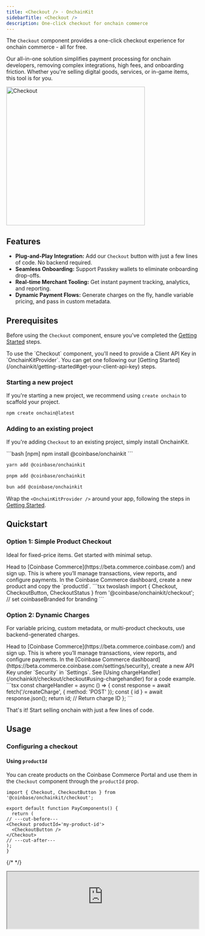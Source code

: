 ```yaml
---
title: <Checkout /> · OnchainKit
sidebarTitle: <Checkout />
description: One-click checkout for onchain commerce
---
```



The `Checkout` component provides a one-click checkout experience for onchain commerce - all for free.

Our all-in-one solution simplifies payment processing for onchain developers, removing complex integrations, high fees, and onboarding friction. Whether you're selling digital goods, services, or in-game items, this tool is for you.

<Frame>
<img alt="Checkout"
  src="/images/onchainkit/checkout.gif"
  height="364"/>
</Frame>

## Features

- **Plug-and-Play Integration:** Add our `Checkout` button with just a few lines of code. No backend required.
- **Seamless Onboarding:** Support Passkey wallets to eliminate onboarding drop-offs.
- **Real-time Merchant Tooling:** Get instant payment tracking, analytics, and reporting.
- **Dynamic Payment Flows:** Generate charges on the fly, handle variable pricing, and pass in custom metadata.

## Prerequisites

Before using the `Checkout` component, ensure you've completed the [Getting Started](/onchainkit/getting-started) steps.

<Tip>
To use the `Checkout` component, you'll need to provide a Client API Key in `OnchainKitProvider`. You can get one following our [Getting Started](/onchainkit/getting-started#get-your-client-api-key) steps.
</Tip>


### Starting a new project

If you're starting a new project, we recommend using `create onchain` to scaffold your project.

```bash
npm create onchain@latest
```

### Adding to an existing project

If you're adding `Checkout` to an existing project, simply install OnchainKit.

<CodeGroup>
```bash [npm]
npm install @coinbase/onchainkit
```

```bash [yarn]
yarn add @coinbase/onchainkit
```

```bash [pnpm]
pnpm add @coinbase/onchainkit
```

```bash [bun]
bun add @coinbase/onchainkit
```
</CodeGroup>

Wrap the `<OnchainKitProvider />` around your app, following the steps in [Getting Started](/onchainkit/getting-started#add-providers).

## Quickstart

### Option 1: Simple Product Checkout

Ideal for fixed-price items. Get started with minimal setup.

<Steps>
  <Step title="Sign up for a Coinbase Commerce account">
  Head to [Coinbase Commerce](https://beta.commerce.coinbase.com/) and sign up. This is where you’ll manage transactions, view reports, and configure payments.
  </Step>
  <Step title="Create a product and copy the productId">
  In the Coinbase Commerce dashboard, create a new product and copy the `productId`.
  </Step>
  <Step title="Import the component">
  ```tsx twoslash
  import { Checkout, CheckoutButton, CheckoutStatus } from '@coinbase/onchainkit/checkout';

  <Checkout productId='my-product-id' >
    <CheckoutButton coinbaseBranded/> // set coinbaseBranded for branding
    <CheckoutStatus />
  </Checkout>
  ```
  </Step>
</Steps>


### Option 2: Dynamic Charges

For variable pricing, custom metadata, or multi-product checkouts, use backend-generated charges.

<Steps>
  <Step title="Sign up for a Coinbase Commerce account">
  Head to [Coinbase Commerce](https://beta.commerce.coinbase.com/) and sign up. This is where you’ll manage transactions, view reports, and configure payments.
  </Step>
  <Step title="Create a Coinbase Commerce API Key">
  In the [Coinbase Commerce dashboard](https://beta.commerce.coinbase.com/settings/security), create a new API Key under `Security` in `Settings`.
  </Step>
  <Step title="Set up a backend to create charges dynamically using the Coinbase Commerce API">
  See [Using chargeHandler](/onchainkit/checkout/checkout#using-chargehandler) for a code example.
  </Step>
  <Step title="Pass the chargeID into Checkout via the chargeHandler prop">
  ```tsx
  const chargeHandler = async () => {
    const response = await fetch('/createCharge', { method: 'POST' });
    const { id } = await response.json();
    return id; // Return charge ID
  };

  <Checkout chargeHandler={chargeHandler}>
    <CheckoutButton />
  </Checkout>
  ```
  </Step>
</Steps>

That's it! Start selling onchain with just a few lines of code.

## Usage

### Configuring a checkout

#### Using `productId`

You can create products on the Coinbase Commerce Portal and use them in the `Checkout` component through the `productId` prop.

```tsx twoslash
import { Checkout, CheckoutButton } from '@coinbase/onchainkit/checkout';

export default function PayComponents() {
  return (
// ---cut-before---
<Checkout productId='my-product-id'>
  <CheckoutButton />
</Checkout>
// ---cut-after---
);
}
```

{/* <App>
  <Checkout>
    <CheckoutButton disabled/>
  </Checkout>
</App> */}

<iframe
  src="https://682cef8eb764086a250fb541-zdfthryttt.chromatic.com/iframe.html?args=&id=onchainkit-checkout--disabled&viewMode=story&dark=true&hero=true"
  width="100%"
  height="auto"
/>

#### Using `chargeHandler`

Alternatively, you can create charges dynamically using the Coinbase Commerce API [Create Charge](https://docs.cdp.coinbase.com/commerce-onchain/reference/creates-a-charge) endpoint by passing the chargeID into Checkout via the `chargeHandler` prop.

This function must have the signature `() => Promise<string>` and must return a valid chargeId created by the create charge endpoint.

<Tip>
To create charges, you'll need a Coinbase Commerce [API Key](https://docs.cdp.coinbase.com/commerce-onchain/docs/getting-started).
</Tip>


<Danger>
**⚠️ Warning**

You should protect your Coinbase Commerce API Key by only creating charges server-side.
</Danger>


<CodeGroup>
```ts [backend.ts]
// This backend endpoint should create a charge and return the response.
app.post('/createCharge', async (req: Request, res: Response) => {
  const options = {
    method: 'POST',
    headers: {
      'Content-Type': 'application/json',
      'Accept': 'application/json',
      'X-CC-Api-Key': 'your_api_key_here' // Replace this with your Coinbase Commerce API Key
    },
    body: JSON.stringify({
      local_price: { amount: '1', currency: 'USDC' },
      pricing_type: 'fixed_price',
      metadata: { some_field: "some_value" } // Optional: Attach metadata like order ID or customer details
    }),
  };

  const response = await fetch('https://api.commerce.coinbase.com/charges', options);
  const data = await response.json();

  res.json(data);
});

```

```tsx twoslash [frontend.tsx]
import { Checkout, CheckoutButton } from '@coinbase/onchainkit/checkout';

const chargeHandler = async () => {
  const response = await fetch('https://your-backend.com/createCharge', { method: 'POST' });
  const { id } = await response.json();
  return id; // Return charge ID
};

<Checkout chargeHandler={chargeHandler}>
  <CheckoutButton />
</Checkout>
```
</CodeGroup>

Note that `productId` and `chargeHandler` are mutually exclusive and only one can be provided as a prop to Checkout.

### Handling a successful checkout

To handle successful checkouts, use the `onStatus` prop to listen for the `success` callback.

This callback will return a [LifecycleStatusData](/onchainkit/checkout/checkout#advanced-usage) object including the [TransactionReceipt](https://github.com/wevm/viem/blob/main/src/types/transaction.ts#L38) and `chargeId`.

For idempotent actions, like rendering your own success screen, you can simply check that the `statusName` is equal to `success`.

For non-idempotent actions, like order fulfillment, we recommend one of the following approaches to verify a charge has been fully paid.

1. (**Recommended**) Check the status of the `chargeId` using the [Coinbase Commerce API](https://docs.cdp.coinbase.com/commerce-onchain/docs/web3-payments-faq#how-can-i-verify-if-a-charge-has-been-fully-paid).
2. Set up a [Coinbase Commerce Webhook](https://docs.cdp.coinbase.com/commerce-onchain/docs/webhooks) which will notify you for successful payments.

```tsx twoslash
import { Checkout, CheckoutButton } from '@coinbase/onchainkit/checkout';
// ---cut-before---
import type { LifecycleStatus } from '@coinbase/onchainkit/checkout'; // [!code focus]

const statusHandler = async (status: LifecycleStatus) => { // [!code focus]
  const { statusName, statusData } = status; // [!code focus]
  switch (statusName) { // [!code focus]
    case 'success': // [!code focus]
      // handle success // [!code focus]
      const { chargeId } = statusData; // [!code focus]
      // use the charges api to verify the chargeId // [!code focus]
      const options = { // [!code focus]
        method: 'GET', // [!code focus]
        headers: { // [!code focus]
          'Content-Type': 'application/json', // [!code focus]
          'Accept': 'application/json', // [!code focus]
          'X-CC-Api-Key': 'your_api_key_here' // Replace this with your Coinbase Commerce API Key // [!code focus]
        } // [!code focus]
      }; // [!code focus]
      const response = await fetch(`https://api.commerce.coinbase.com/charges/${chargeId}`); // [!code focus]
  } // [!code focus]
} // [!code focus]

<Checkout onStatus={statusHandler}>
  <CheckoutButton />
</Checkout>
// ---cut-after---
```

<Tip>
To verify charges, you'll need a Coinbase Commerce [API Key](https://docs.cdp.coinbase.com/commerce-onchain/docs/getting-started).
</Tip>


<Danger>
**⚠️ Warning**

You should protect your Coinbase Commerce API Key by verifying charges server-side. This client-side code is only provided as an example.
</Danger>


### Viewing successful checkouts

You can view successful checkouts on the [Coinbase Commerce Merchant Dashboard](https://beta.commerce.coinbase.com/payments).

<Frame>
<img alt="Viewing successful checkouts"
src="/images/onchainkit/commerce-3.png"
height="364"/>
</Frame>

## Customization

### Add name and logo

To customize the name and logo of your application rendered in the popup, set the `name` and `logo` values inside [OnchainKitProvider](/onchainkit/config/onchainkit-provider#usage).

```tsx twoslash [providers.tsx]
// @noErrors: 2304 - Cannot find name 'children'
import { base } from 'wagmi/chains';
// ---cut-before---
import { OnchainKitProvider } from '@coinbase/onchainkit';

<OnchainKitProvider
    chain={base}
    config={{
      appearance: {
        name: 'OnchainKit Playground', // [!code ++]
        logo: '/images/onchainkit/favicon/48x48.png?v4-19-24', // [!code ++]
      },
    }}
  >
    {children}
</OnchainKitProvider>
// ---cut-after---
```

<Frame>
<div style={{ display: 'flex', justifyContent: 'center' }}>
  <img
    alt="Add name and logo"
    src="/images/onchainkit/commerce-4.png"
  />
</div>
</Frame>

### Add Coinbase branding

You can add Coinbase branding to the component by using the `coinbaseBranded` prop on `CheckoutButton`.

```tsx twoslash
import { Checkout, CheckoutButton } from '@coinbase/onchainkit/checkout';

export default function PayComponents() {
  return (
// ---cut-before---
<Checkout >
  <CheckoutButton coinbaseBranded/>
</Checkout>
// ---cut-after---
);
}
```

{/* <App>
  <Checkout>
    <CheckoutButton coinbaseBranded disabled/>
  </Checkout>
</App> */}

<iframe
  src="https://682cef8eb764086a250fb541-zdfthryttt.chromatic.com/iframe.html?args=&id=onchainkit-checkout--branded&viewMode=story&dark=true&hero=true"
  width="100%"
  height="auto"
/>

### Disabling the button

You can disable the button using the `disabled` prop on `CheckoutButton`.

```tsx twoslash

import { Checkout, CheckoutButton } from '@coinbase/onchainkit/checkout';

export default function PayComponents() {
  return (
// ---cut-before---
<Checkout >
  <CheckoutButton disabled/>
</Checkout>
// ---cut-after---
);
}
```

{/* <App>
  <Checkout>
    <CheckoutButton disabled/>
  </Checkout>
</App> */}

<iframe
  src="https://682cef8eb764086a250fb541-zdfthryttt.chromatic.com/iframe.html?args=&id=onchainkit-checkout--disabled&viewMode=story&dark=true&hero=true"
  width="100%"
  height="auto"
/>

### Customize button

You can customize the button text using the `text` prop on `CheckoutButton`.

```tsx twoslash

import { Checkout, CheckoutButton } from '@coinbase/onchainkit/checkout';

export default function PayComponents() {
  return (
// ---cut-before---
<Checkout >
  <CheckoutButton text='Checkout with USDC'/>
</Checkout>
// ---cut-after---
);
}
```

{/* <App>
  <Checkout>
    <CheckoutButton text='Checkout with USDC' disabled/>
  </Checkout>
</App> */}

<iframe
  src="https://682cef8eb764086a250fb541-zdfthryttt.chromatic.com/iframe.html?args=&id=onchainkit-checkout--with-custom-text&viewMode=story&dark=true&hero=true"
  width="100%"
  height="auto"
/>

### Override styles

We recommend style customization by setting a custom [OnchainKit theme](/onchainkit//guides/themes#custom-theme). You can also override individual component styles using `className`.

```tsx twoslash

import { Checkout, CheckoutButton } from '@coinbase/onchainkit/checkout';

export default function PayComponents() {
  return (
// ---cut-before---
<Checkout >
  <CheckoutButton className='bg-[#EA580C]' />
</Checkout>
// ---cut-after---
);
}
```

{/* <App>
  <Checkout>
    <CheckoutButton className='bg-[#EA580C]' disabled/>
  </Checkout>
</App> */}

<iframe
  src="https://682cef8eb764086a250fb541-zdfthryttt.chromatic.com/iframe.html?args=&id=onchainkit-checkout--with-custom-class&viewMode=story&dark=true&hero=true"
  width="100%"
  height="auto"
/>

## Advanced Usage

### Listening to the component lifecycle

You can use our Checkout [`LifecycleStatus`](/onchainkit/checkout/types#lifecyclestatus) and the `onStatus` prop to listen to transaction states.

```tsx twoslash
import { Checkout, CheckoutButton } from '@coinbase/onchainkit/checkout';
// ---cut-before---
import type { LifecycleStatus } from '@coinbase/onchainkit/checkout'; // [!code focus]

const statusHandler = (status: LifecycleStatus) => { // [!code focus]
  const { statusName, statusData } = status; // [!code focus]
  switch (statusName) { // [!code focus]
    case 'success': // handle success // [!code focus]
    case 'pending': // handle payment pending // [!code focus]
    case 'error': // handle error // [!code focus]
    default: // [!code focus]
      // handle 'init' state
  } // [!code focus]
} // [!code focus]

<Checkout // [!code focus]
  onStatus={statusHandler} // [!code focus]
>
  <CheckoutButton />
</Checkout>
// ---cut-after---
```

## Example use cases

- **Demand-based pricing:** Allow users to select seats or ticket types for events, and dynamically calculate charges based on availability and demand.
- **Product bundles:** Provide users with the option to create custom product bundles, applying discounts or special pricing based on the selected items.
- **Freelance Services:** Allow clients to specify project details such as hours, deliverables, and deadlines, and generate charges based on these custom inputs.

## Components

The components are designed to work together hierarchically. For each component, ensure the following:

- `<Checkout />` - Sets the `productId` or `chargeHandler` prop.
- `<CheckoutButton />` - Branding and customization of the payment button.
- `<CheckoutStatus />` - The status of the payment.

## Props

- [`LifecycleStatus`](/onchainkit/checkout/types#lifecyclestatus)
- [`CheckoutReact`](/onchainkit/checkout/types#checkoutreact)
- [`CheckoutButtonReact`](/onchainkit/checkout/types#checkoutbuttonreact)
- [`CheckoutStatusReact`](/onchainkit/checkout/types#checkoutstatusreact)
